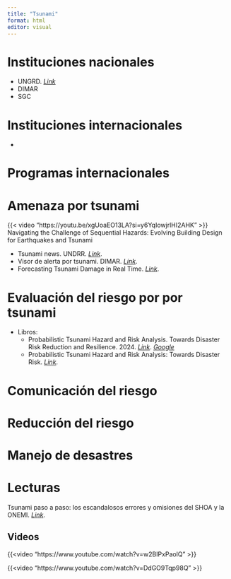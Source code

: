 ```yaml
---
title: "Tsunami"
format: html
editor: visual
---
```


# Instituciones nacionales

-   UNGRD. [*Link*](https://portal.gestiondelriesgo.gov.co/)
-   DIMAR
-   SGC

# Instituciones internacionales

-   

# Programas internacionales

# Amenaza por tsunami

{{< video "https://youtu.be/xgUoaEO13LA?si=y6YqIowjrlHI2AHK" >}} Navigating the Challenge of Sequential Hazards: Evolving Building Design for Earthquakes and Tsunami

-   Tsunami news. UNDRR. [*Link*](https://www.undrr.org/publication/tsunami-news-2020-2021).
-   Visor de alerta por tsunami. DIMAR. [*Link*](https://experience.arcgis.com/experience/8a874d3eb0c34fddac24dab577d5b95c/page/App/).
-   Forecasting Tsunami Damage in Real Time. [*Link*](https://gov-online.go.jp/eng/publicity/book/hlj/html/202203/202203_10_en.html).

# Evaluación del riesgo por por tsunami

-   Libros:
    -   Probabilistic Tsunami Hazard and Risk Analysis. Towards Disaster Risk Reduction and Resilience. 2024. [*Link*](https://www.sciencedirect.com/book/9780443189876/probabilistic-tsunami-hazard-and-risk-analysis). [*Google*](https://books.google.com.co/books?id=-cIAEQAAQBAJ&printsec=frontcover&dq=Probabilistic+Tsunami+Hazard+and+Risk+Analysis&hl=es-419&newbks=1&newbks_redir=0&sa=X&redir_esc=y#v=onepage&q&f=false)
    -   Probabilistic Tsunami Hazard and Risk Analysis: Towards Disaster Risk. [*Link*](https://books.google.com.co/books?id=BqVYEAAAQBAJ&printsec=frontcover&dq=Probabilistic+Tsunami+Hazard+and+Risk+Analysis&hl=es-419&newbks=1&newbks_redir=0&sa=X&redir_esc=y#v=onepage&q=Probabilistic%20Tsunami%20Hazard%20and%20Risk%20Analysis&f=false).

# Comunicación del riesgo

# Reducción del riesgo

# Manejo de desastres

# Lecturas

Tsunami paso a paso: los escandalosos errores y omisiones del SHOA y la ONEMI. [*Link*](https://ciperchile.cl/2012/01/18/tsunami-paso-a-paso-los-escandalosos-errores-y-omisiones-del-shoa-y-la-onemi/).

## Videos

{{\<video "https://www.youtube.com/watch?v=w2BIPxPaolQ" \>}}

{{\<video "https://www.youtube.com/watch?v=DdGO9Tqp98Q" \>}}